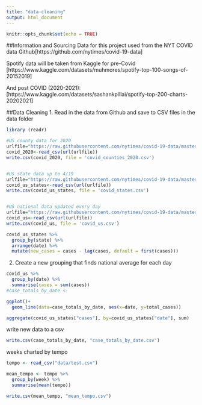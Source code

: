 ```yaml
---
title: "data-cleaning"
output: html_document
---
```


```r
knitr::opts_chunk$set(echo = TRUE)
```


##Information and Sourcing
Data for this project used from the NYT COVID data Github[https://github.com/nytimes/covid-19-data] 

Spotify data will be taken from Kaggle for pre-Covid [https://www.kaggle.com/datasets/muhmores/spotify-top-100-songs-of-20152019]

And post COVID (2020-2021): [https://www.kaggle.com/datasets/sashankpillai/spotify-top-200-charts-20202021]

##Data Cleaning
1. Read in the data from Github and save to CSV files in the data folder
```r
library (readr)

#US county data for 2020
urlfile="https://raw.githubusercontent.com/nytimes/covid-19-data/master/us-counties-2020.csv"
covid_2020<-read_csv(url(urlfile))
write.csv(covid_2020, file = 'covid_counties_2020.csv')


#US state data up to 4/19
urlfile="https://raw.githubusercontent.com/nytimes/covid-19-data/master/us-states.csv"
covid_us_states<-read_csv(url(urlfile))
write.csv(covid_us_states, file = 'covid_states.csv')


#US national data updated every day
urlfile="https://raw.githubusercontent.com/nytimes/covid-19-data/master/rolling-averages/us.csv"
covid_us<-read_csv(url(urlfile))
write.csv(covid_us, file = 'covid_us.csv')
```
```r
covid_us_states %>%
  group_by(state) %>%
  arrange(date) %>%
  mutate(new_cases = cases - lag(cases, default = first(cases)))
```

2. Create a new grouping that finds national average for each day
```r
covid_us %>%
  group_by(date) %>%
  summarise(cases = sum(cases))
#case_totals_by_date <- 
```

```r
ggplot()+
  geom_line(data=case_totals_by_date, aes(x=date, y=total_cases))
```

```r
aggregate(covid_us_states["cases"], by=covid_us_states["date"], sum)
```


write new data to a csv
```r
write.csv(case_totals_by_date, "case_totals_by_date.csv")

```


weeks charted by tempo
```r
tempo <- read_csv("data/test.csv")
```

```r
mean_tempo <- tempo %>%
  group_by(week) %>%
  summarise(mean(tempo))
```

```r
write.csv(mean_tempo, "mean_tempo.csv")

```







